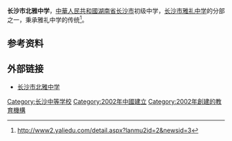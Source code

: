 {{expand|time=2015-04-04T07:03:02+00:00}}
{{Infobox School
| name = 长沙市北雅中学
| motto= 公勤诚朴
| established = 2002年<ref>{{cite web |url=http://www2.yaliedu.com/html/xxgk/1036.html |title=存档副本 |accessdate=2015-04-04 |deadurl=yes |archiveurl=https://web.archive.org/web/20150409133711/http://www1.yaliedu.com/html/xxgk/1036.html |archivedate=2015-04-09 }}</ref>
| 性質 = 公辦
| type = 全日制普通高中
| religion = 
| affiliation =
| district = {{PRC}}<br />[[湖南省|湖南省]][[长沙市|长沙市]][[开福区|开福区]]
| principal = [[许春阳|许春阳]] 
| address = [[湖南省|湖南省]][[長沙市|長沙市]][[开福区|开福区]]金泰路199号
| fax = 
| mail = 
| website ={{URL|www2.yaliedu.com}}
}}

'''长沙市北雅中学'''，[[中華人民共和國|中華人民共和國]][[湖南省|湖南省]][[长沙市|长沙市]]初级中学，[[长沙市雅礼中学|长沙市雅礼中学]]的分部之一，秉承雅礼中学的传统<ref>http://www2.yaliedu.com/detail.aspx?lanmu2id=2&newsid=3{{dead link|date=2018年5月 |bot=InternetArchiveBot |fix-attempted=yes }}</ref>。

==参考资料==
{{Reflist}}

==外部链接==
*[https://web.archive.org/web/20150409102358/http://www1.yaliedu.com/ 长沙市北雅中学]

{{湖南省示范性普通高级中学}}

[[Category:长沙中等学校|Category:长沙中等学校]]
[[Category:2002年中國建立|Category:2002年中國建立]]
[[Category:2002年創建的教育機構|Category:2002年創建的教育機構]]